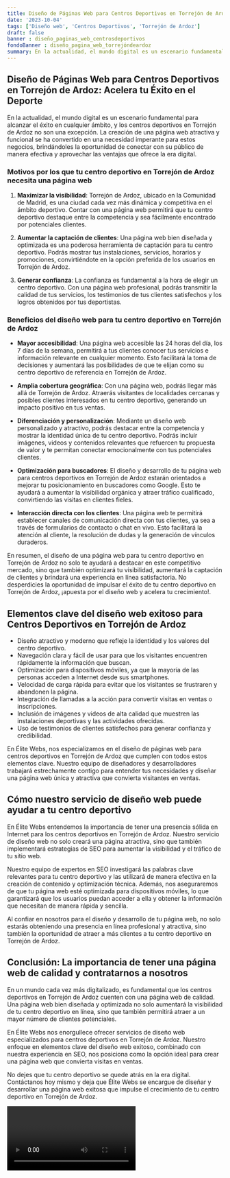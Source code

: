 ```yaml
---
title: Diseño de Páginas Web para Centros Deportivos en Torrejón de Ardoz
date: '2023-10-04'
tags: ['Diseño web', 'Centros Deportivos', 'Torrejón de Ardoz']
draft: false
banner : diseño_paginas_web_centrosdeportivos
fondoBanner : diseño_pagina_web_torrejóndeardoz
summary: En la actualidad, el mundo digital es un escenario fundamental para alcanzar el éxito en cualquier ámbito, y los centros deportivos en Torrejón de Ardoz no son una excepción. La creación de una página web atractiva y funcional se ha convertido en una necesidad imperante para estos negocios, brindándoles la oportunidad de conectar con su público de manera efectiva y aprovechar las ventajas que ofrece la era digital.
---
```


## **Diseño de Páginas Web para Centros Deportivos en Torrejón de Ardoz: Acelera tu Éxito en el Deporte**

En la actualidad, el mundo digital es un escenario fundamental para alcanzar el éxito en cualquier ámbito, y los centros deportivos en Torrejón de Ardoz no son una excepción. La creación de una página web atractiva y funcional se ha convertido en una necesidad imperante para estos negocios, brindándoles la oportunidad de conectar con su público de manera efectiva y aprovechar las ventajas que ofrece la era digital.

### Motivos por los que tu centro deportivo en Torrejón de Ardoz necesita una página web

1. **Maximizar la visibilidad**: Torrejón de Ardoz, ubicado en la Comunidad de Madrid, es una ciudad cada vez más dinámica y competitiva en el ámbito deportivo. Contar con una página web permitirá que tu centro deportivo destaque entre la competencia y sea fácilmente encontrado por potenciales clientes.

2. **Aumentar la captación de clientes**: Una página web bien diseñada y optimizada es una poderosa herramienta de captación para tu centro deportivo. Podrás mostrar tus instalaciones, servicios, horarios y promociones, convirtiéndote en la opción preferida de los usuarios en Torrejón de Ardoz.

3. **Generar confianza**: La confianza es fundamental a la hora de elegir un centro deportivo. Con una página web profesional, podrás transmitir la calidad de tus servicios, los testimonios de tus clientes satisfechos y los logros obtenidos por tus deportistas.

### Beneficios del diseño web para tu centro deportivo en Torrejón de Ardoz

- **Mayor accesibilidad**: Una página web accesible las 24 horas del día, los 7 días de la semana, permitirá a tus clientes conocer tus servicios e información relevante en cualquier momento. Esto facilitará la toma de decisiones y aumentará las posibilidades de que te elijan como su centro deportivo de referencia en Torrejón de Ardoz.

- **Amplia cobertura geográfica**: Con una página web, podrás llegar más allá de Torrejón de Ardoz. Atraerás visitantes de localidades cercanas y posibles clientes interesados en tu centro deportivo, generando un impacto positivo en tus ventas.

- **Diferenciación y personalización**: Mediante un diseño web personalizado y atractivo, podrás destacar entre la competencia y mostrar la identidad única de tu centro deportivo. Podrás incluir imágenes, videos y contenidos relevantes que refuercen tu propuesta de valor y te permitan conectar emocionalmente con tus potenciales clientes.

- **Optimización para buscadores**: El diseño y desarrollo de tu página web para centros deportivos en Torrejón de Ardoz estarán orientados a mejorar tu posicionamiento en buscadores como Google. Esto te ayudará a aumentar la visibilidad orgánica y atraer tráfico cualificado, convirtiendo las visitas en clientes fieles.

- **Interacción directa con los clientes**: Una página web te permitirá establecer canales de comunicación directa con tus clientes, ya sea a través de formularios de contacto o chat en vivo. Esto facilitará la atención al cliente, la resolución de dudas y la generación de vínculos duraderos.

En resumen, el diseño de una página web para tu centro deportivo en Torrejón de Ardoz no solo te ayudará a destacar en este competitivo mercado, sino que también optimizará tu visibilidad, aumentará la captación de clientes y brindará una experiencia en línea satisfactoria. No desperdicies la oportunidad de impulsar el éxito de tu centro deportivo en Torrejón de Ardoz, ¡apuesta por el diseño web y acelera tu crecimiento!.

<GifSeo />

<Cta />

## Elementos clave del diseño web exitoso para Centros Deportivos en Torrejón de Ardoz

- Diseño atractivo y moderno que refleje la identidad y los valores del centro deportivo.
- Navegación clara y fácil de usar para que los visitantes encuentren rápidamente la información que buscan.
- Optimización para dispositivos móviles, ya que la mayoría de las personas acceden a Internet desde sus smartphones.
- Velocidad de carga rápida para evitar que los visitantes se frustraren y abandonen la página.
- Integración de llamadas a la acción para convertir visitas en ventas o inscripciones.
- Inclusión de imágenes y videos de alta calidad que muestren las instalaciones deportivas y las actividades ofrecidas.
- Uso de testimonios de clientes satisfechos para generar confianza y credibilidad.

En Élite Webs, nos especializamos en el diseño de páginas web para centros deportivos en Torrejón de Ardoz que cumplen con todos estos elementos clave. Nuestro equipo de diseñadores y desarrolladores trabajará estrechamente contigo para entender tus necesidades y diseñar una página web única y atractiva que convierta visitantes en ventas.

## Cómo nuestro servicio de diseño web puede ayudar a tu centro deportivo

En Élite Webs entendemos la importancia de tener una presencia sólida en Internet para los centros deportivos en Torrejón de Ardoz. Nuestro servicio de diseño web no solo creará una página atractiva, sino que también implementará estrategias de SEO para aumentar la visibilidad y el tráfico de tu sitio web.

Nuestro equipo de expertos en SEO investigará las palabras clave relevantes para tu centro deportivo y las utilizará de manera efectiva en la creación de contenido y optimización técnica. Además, nos aseguraremos de que tu página web esté optimizada para dispositivos móviles, lo que garantizará que los usuarios puedan acceder a ella y obtener la información que necesitan de manera rápida y sencilla.

Al confiar en nosotros para el diseño y desarrollo de tu página web, no solo estarás obteniendo una presencia en línea profesional y atractiva, sino también la oportunidad de atraer a más clientes a tu centro deportivo en Torrejón de Ardoz.

## Conclusión: La importancia de tener una página web de calidad y contratarnos a nosotros

En un mundo cada vez más digitalizado, es fundamental que los centros deportivos en Torrejón de Ardoz cuenten con una página web de calidad. Una página web bien diseñada y optimizada no solo aumentará la visibilidad de tu centro deportivo en línea, sino que también permitirá atraer a un mayor número de clientes potenciales.

En Élite Webs nos enorgullece ofrecer servicios de diseño web especializados para centros deportivos en Torrejón de Ardoz. Nuestro enfoque en elementos clave del diseño web exitoso, combinado con nuestra experiencia en SEO, nos posiciona como la opción ideal para crear una página web que convierta visitas en ventas.

No dejes que tu centro deportivo se quede atrás en la era digital. Contáctanos hoy mismo y deja que Élite Webs se encargue de diseñar y desarrollar una página web exitosa que impulse el crecimiento de tu centro deportivo en Torrejón de Ardoz.

<Video />

<CtaBot job='Centros Deportivos' city='Torrejón de Ardoz'/>

<Gmaps query='Torrejón de Ardoz+españa+maps' />